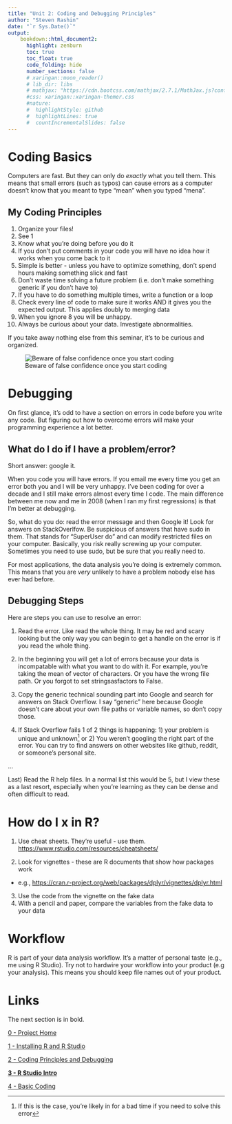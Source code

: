 ```yaml
---
title: "Unit 2: Coding and Debugging Principles"
author: "Steven Rashin"
date: "`r Sys.Date()`"
output:
    bookdown::html_document2:
      highlight: zenburn
      toc: true
      toc_float: true
      code_folding: hide
      number_sections: false
      # xaringan::moon_reader()
      # lib_dir: libs
      # mathjax: "https://cdn.bootcss.com/mathjax/2.7.1/MathJax.js?config=TeX-AMS_HTML"
      #css: xaringan::xaringan-themer.css
      #nature:
      #  highlightStyle: github
      #  highlightLines: true
      #  countIncrementalSlides: false
---
```


# Coding Basics

Computers are fast. But they can only do *exactly* what you tell them. This means that small errors (such as typos) can cause errors as a computer doesn't know that you meant to type "mean" when you typed "mena".

## My Coding Principles

1)  Organize your files!
2)  See 1
3)  Know what you're doing before you do it
4)  If you don't put comments in your code you will have no idea how it works when you come back to it
5)  Simple is better - unless you have to optimize something, don't spend hours making something slick and fast
6)  Don't waste time solving a future problem (i.e. don't make something generic if you don't have to)
7)  If you have to do something multiple times, write a function or a loop
8)  Check every line of code to make sure it works AND it gives you the expected output. This applies doubly to merging data
9)  When you ignore 8 you will be unhappy.
10) Always be curious about your data. Investigate abnormalities.

If you take away nothing else from this seminar, it's to be curious and organized.

![Beware of false confidence once you start coding](mtstupid.gif)

# Debugging

On first glance, it's odd to have a section on errors in code before you write any code. But figuring out how to overcome errors will make your programming experience a lot better.

## What do I do if I have a problem/error?

Short answer: google it.

When you code you will have errors. If you email me every time you get an error both you and I will be very unhappy. I've been coding for over a decade and I still make errors almost every time I code. The main difference between me now and me in 2008 (when I ran my first regressions) is that I'm better at debugging.

So, what do you do: read the error message and then Google it! Look for answers on StackOverlfow. Be suspicious of answers that have sudo in them. That stands for "SuperUser do" and can modify restricted files on your computer. Basically, you risk really screwing up your computer. Sometimes you need to use sudo, but be sure that you really need to.

For most applications, the data analysis you're doing is extremely common. This means that you are *very* unlikely to have a problem nobody else has ever had before.

## Debugging Steps

Here are steps you can use to resolve an error:

1)  Read the error. Like read the whole thing. It may be red and scary looking but the only way you can begin to get a handle on the error is if you read the whole thing.

2)  In the beginning you will get a lot of errors because your data is incompatable with what you want to do with it. For example, you're taking the mean of vector of characters. Or you have the wrong file path. Or you forgot to set stringsasfactors to False.

3)  Copy the generic technical sounding part into Google and search for answers on Stack Overflow. I say "generic" here because Google doesn't care about your own file paths or variable names, so don't copy those.

4)  If Stack Overflow fails 1 of 2 things is happening: 1) your problem is unique and unknown[^1] or 2) You weren't googling the right part of the error. You can try to find answers on other websites like github, reddit, or someone's personal site.

[^1]: If this is the case, you're likely in for a bad time if you need to solve this error

...

Last) Read the R help files. In a normal list this would be 5, but I view these as a last resort, especially when you're learning as they can be dense and often difficult to read.

# How do I x in R?

1) Use cheat sheets.  They're useful - use them. <https://www.rstudio.com/resources/cheatsheets/>

2)  Look for vignettes - these are R documents that show how packages work

-   e.g., <https://cran.r-project.org/web/packages/dplyr/vignettes/dplyr.html>

3)  Use the code from the vignette on the fake data
4)  With a pencil and paper, compare the variables from the fake data to your data

# Workflow

R is part of your data analysis workflow. It's a matter of personal taste (e.g., me using R Studio). Try not to hardwire your workflow into your product (e.g your analysis). This means you should keep file names out of your product.

# Links 

The next section is in bold.

[0 - Project Home](https://sdr1.github.io/R-Intro-Seminar)

[1 - Installing R and R Studio](https://sdr1.github.io/R-Intro-Seminar/1-r-intro-seminar.html)

[2 - Coding Principles and Debugging ](https://sdr1.github.io/R-Intro-Seminar/2-intro-to-coding-debugging.html)

[**3 - R Studio Intro**](https://sdr1.github.io/R-Intro-Seminar/3-intro-to-r-studio.html)

[4 - Basic Coding](https://sdr1.github.io/R-Intro-Seminar/4-basic-coding.html)
